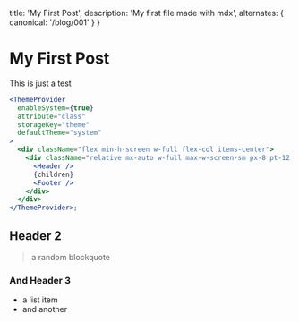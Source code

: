   title: 'My First Post',
  description: 'My first file made with mdx',
  alternates: { canonical: '/blog/001' }
}

# My First Post

This is just a test

```jsx
<ThemeProvider
  enableSystem={true}
  attribute="class"
  storageKey="theme"
  defaultTheme="system"
>
  <div className="flex min-h-screen w-full flex-col items-center">
    <div className="relative mx-auto w-full max-w-screen-sm px-8 pt-12 font-sans">
      <Header />
      {children}
      <Footer />
    </div>
  </div>
</ThemeProvider>;
```

## Header 2

> a random blockquote

### And Header 3

- a list item
- and another